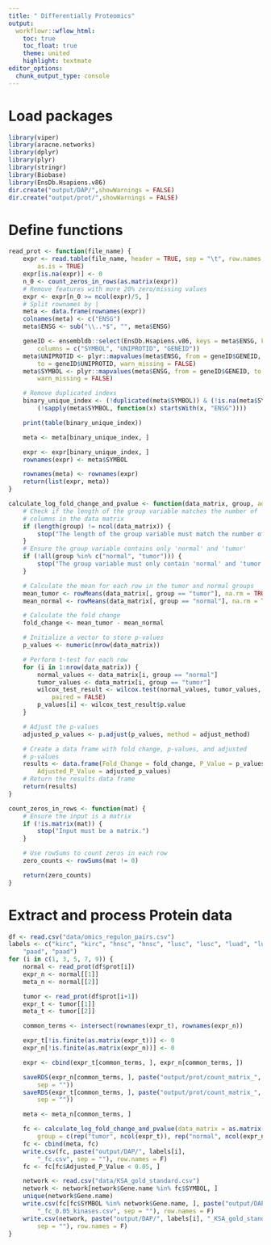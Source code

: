 ```yaml
---
title: " Differentially Proteomics"
output:
  workflowr::wflow_html:
    toc: true
    toc_float: true
    theme: united
    highlight: textmate
editor_options:
  chunk_output_type: console
---
```


# Load packages
```r
library(viper)
library(aracne.networks)
library(dplyr)
library(plyr)
library(stringr)
library(Biobase)
library(EnsDb.Hsapiens.v86)
dir.create("output/DAP/",showWarnings = FALSE)
dir.create("output/prot/",showWarnings = FALSE)
```

# Define functions
```r
read_prot <- function(file_name) {
    expr <- read.table(file_name, header = TRUE, sep = "\t", row.names = 1,
        as.is = TRUE)
    expr[is.na(expr)] <- 0
    n_0 <- count_zeros_in_rows(as.matrix(expr))
    # Remove features with more 20% zero/missing values
    expr <- expr[n_0 >= ncol(expr)/5, ]
    # Split rownames by |
    meta <- data.frame(rownames(expr))
    colnames(meta) <- c("ENSG")
    meta$ENSG <- sub("\\..*$", "", meta$ENSG)

    geneID <- ensembldb::select(EnsDb.Hsapiens.v86, keys = meta$ENSG, keytype = "GENEID",
        columns = c("SYMBOL", "UNIPROTID", "GENEID"))
    meta$UNIPROTID <- plyr::mapvalues(meta$ENSG, from = geneID$GENEID,
        to = geneID$UNIPROTID, warn_missing = FALSE)
    meta$SYMBOL <- plyr::mapvalues(meta$ENSG, from = geneID$GENEID, to = geneID$SYMBOL,
        warn_missing = FALSE)

    # Remove duplicated indexs
    binary_unique_index <- (!duplicated(meta$SYMBOL)) & (!is.na(meta$SYMBOL) &
        (!sapply(meta$SYMBOL, function(x) startsWith(x, "ENSG"))))

    print(table(binary_unique_index))

    meta <- meta[binary_unique_index, ]

    expr <- expr[binary_unique_index, ]
    rownames(expr) <- meta$SYMBOL

    rownames(meta) <- rownames(expr)
    return(list(expr, meta))
}

calculate_log_fold_change_and_pvalue <- function(data_matrix, group, adjust_method = "BH") {
    # Check if the length of the group variable matches the number of
    # columns in the data matrix
    if (length(group) != ncol(data_matrix)) {
        stop("The length of the group variable must match the number of columns in the data matrix.")
    }
    # Ensure the group variable contains only 'normal' and 'tumor'
    if (!all(group %in% c("normal", "tumor"))) {
        stop("The group variable must only contain 'normal' and 'tumor' values.")
    }

    # Calculate the mean for each row in the tumor and normal groups
    mean_tumor <- rowMeans(data_matrix[, group == "tumor"], na.rm = TRUE)
    mean_normal <- rowMeans(data_matrix[, group == "normal"], na.rm = TRUE)

    # Calculate the fold change
    fold_change <- mean_tumor - mean_normal

    # Initialize a vector to store p-values
    p_values <- numeric(nrow(data_matrix))

    # Perform t-test for each row
    for (i in 1:nrow(data_matrix)) {
        normal_values <- data_matrix[i, group == "normal"]
        tumor_values <- data_matrix[i, group == "tumor"]
        wilcox_test_result <- wilcox.test(normal_values, tumor_values,
            paired = FALSE)
        p_values[i] <- wilcox_test_result$p.value
    }

    # Adjust the p-values
    adjusted_p_values <- p.adjust(p_values, method = adjust_method)

    # Create a data frame with fold change, p-values, and adjusted
    # p-values
    results <- data.frame(Fold_Change = fold_change, P_Value = p_values,
        Adjusted_P_Value = adjusted_p_values)
    # Return the results data frame
    return(results)
}

count_zeros_in_rows <- function(mat) {
    # Ensure the input is a matrix
    if (!is.matrix(mat)) {
        stop("Input must be a matrix.")
    }

    # Use rowSums to count zeros in each row
    zero_counts <- rowSums(mat != 0)

    return(zero_counts)
}
```

# Extract and process Protein data

```r
df <- read.csv("data/omics_regulon_pairs.csv")
labels <- c("kirc", "kirc", "hnsc", "hnsc", "lusc", "lusc", "luad", "luad",
    "paad", "paad")
for (i in c(1, 3, 5, 7, 9)) {
    normal <- read_prot(df$prot[i])
    expr_n <- normal[[1]]
    meta_n <- normal[[2]]

    tumor <- read_prot(df$prot[i+1])
    expr_t <- tumor[[1]]
    meta_t <- tumor[[2]]

    common_terms <- intersect(rownames(expr_t), rownames(expr_n))

    expr_t[!is.finite(as.matrix(expr_t))] <- 0
    expr_n[!is.finite(as.matrix(expr_n))] <- 0

    expr <- cbind(expr_t[common_terms, ], expr_n[common_terms, ])

    saveRDS(expr_n[common_terms, ], paste("output/prot/count_matrix_", labels[i], "_normal.RDS",
        sep = ""))
    saveRDS(expr_t[common_terms, ], paste("output/prot/count_matrix_", labels[i], "_tumor.RDS",
        sep = ""))

    meta <- meta_n[common_terms, ]

    fc <- calculate_log_fold_change_and_pvalue(data_matrix = as.matrix(expr),
        group = c(rep("tumor", ncol(expr_t)), rep("normal", ncol(expr_n))))
    fc <- cbind(meta, fc)
    write.csv(fc, paste("output/DAP/", labels[i],
        "_fc.csv", sep = ""), row.names = F)
    fc <- fc[fc$Adjusted_P_Value < 0.05, ]

    network <- read.csv("data/KSA_gold_standard.csv")
    network <- network[network$Gene.name %in% fc$SYMBOL, ]
    unique(network$Gene.name)
    write.csv(fc[fc$SYMBOL %in% network$Gene.name, ], paste("output/DAP/", labels[i],
        "_fc_0.05_kinases.csv", sep = ""), row.names = F)
    write.csv(network, paste("output/DAP/", labels[i], "_KSA_gold_standard_0.05.csv",
        sep = ""), row.names = F)
}
```
